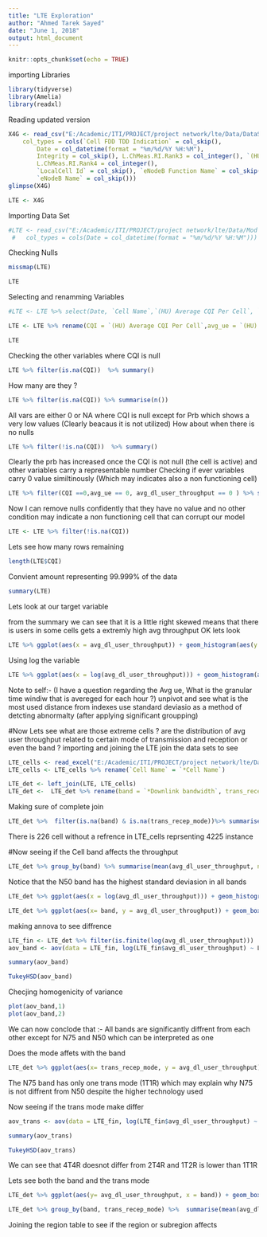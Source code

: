```yaml
---
title: "LTE Exploration"
author: "Ahmed Tarek Sayed"
date: "June 1, 2018"
output: html_document
---
```


```r
knitr::opts_chunk$set(echo = TRUE)
```

importing Libraries
```r
library(tidyverse)
library(Amelia)
library(readxl)
```
Reading updated version
```r
X4G <- read_csv("E:/Academic/ITI/PROJECT/project network/lte/Data/DataSet/4G dataset updated(KPI Analysis Result).csv", 
    col_types = cols(`Cell FDD TDD Indication` = col_skip(), 
        Date = col_datetime(format = "%m/%d/%Y %H:%M"), 
        Integrity = col_skip(), L.ChMeas.RI.Rank3 = col_integer(), `(HU) Average UE Number` = col_double(),
        L.ChMeas.RI.Rank4 = col_integer(), 
        `LocalCell Id` = col_skip(), `eNodeB Function Name` = col_skip(), 
        `eNodeB Name` = col_skip()))
glimpse(X4G)

LTE <- X4G
```


Importing Data Set

```r
#LTE <- read_csv("E:/Academic/ITI/PROJECT/project network/lte/Data/Mod Data/LTE dataset (CSV).csv", 
 #   col_types = cols(Date = col_datetime(format = "%m/%d/%Y %H:%M")))
```
Checking Nulls

```r
missmap(LTE)
```

```r
LTE
```
Selecting and renamming Variables
```r
#LTE <- LTE %>% select(Date, `Cell Name`,`(HU) Average CQI Per Cell`, `(HU) Average UE Number`, `(HU) User DL Average Throughput (Mbps)`, `(HU) DL Traffic Volume (MB)`, `(HU) UL Traffic Volume (MB)`, `(HU) User UL Average Throughput (Mbps)`, `(HU) DL PRB Utilization(%)`, starts_with('L.RA'))

LTE <- LTE %>% rename(CQI = `(HU) Average CQI Per Cell`,avg_ue = `(HU) Average UE Number`,avg_dl_cell_throughput = `(HU) Cell DL Average Throughput (Mbps)`,avg_dl_user_throughput = `(HU) User DL Average Throughput (Mbps)`,avg_ul_user_throughput = `(HU) User UL Average Throughput (Mbps)`,dl_traffic = `(HU) DL Traffic Volume (MB)`,ul_traffic = `(HU) UL Traffic Volume (MB)`,ul_traffic = `(HU) UL Traffic Volume (MB)`,avg_ul_user_throughput = `(HU) User UL Average Throughput (Mbps)`,prb_utilization = `(HU) DL PRB Utilization(%)`, avg_mcs = `(HU)Avg MCS`)

LTE
```



Checking the other variables where CQI is null
```r
LTE %>% filter(is.na(CQI))  %>% summary()
```
How many are they ?

```r
LTE %>% filter(is.na(CQI)) %>% summarise(n())
```

All vars are either 0 or NA where CQI is null except for Prb which shows a very low values (Clearly beacaus it is not utilized)
How about when there is no nulls
```r

LTE %>% filter(!is.na(CQI))  %>% summary()
```
Clearly the prb has increased once the CQI is not null (the cell is active) and other variables carry a representable number
Checking if ever variables carry 0 value similtinously (Which may indicates also a non functioning cell)
```r
LTE %>% filter(CQI ==0,avg_ue == 0, avg_dl_user_throughput == 0 ) %>% summarise(n())
```

Now I can remove nulls confidently that they have no value and no other condition may indicate a non functioning cell that can corrupt our model

```r
LTE <- LTE %>% filter(!is.na(CQI))
```
Lets see how many rows remaining
```r
length(LTE$CQI)
```
Convient amount representing 99.999% of the data

```r
summary(LTE)
```



Lets look at our target variable

from the summary we can see that
it is a little right skewed means that there is users in some cells gets a extremly high avg throughput
OK lets look
```r
LTE %>% ggplot(aes(x = avg_dl_user_throughput)) + geom_histogram(aes(y = ..density.., fill = ..count..)) + stat_function(fun = dnorm,color = 'red' ,args = list(mean = mean(LTE$avg_dl_user_throughput, na.rm = T),sd= sd(LTE$avg_dl_user_throughput, na.rm = T)))
```
Using log the variable
```r
LTE %>% ggplot(aes(x = log(avg_dl_user_throughput))) + geom_histogram(aes(y = ..density.., fill = ..count..)) + stat_function(fun = dnorm,color = 'red' ,args = list(mean = log(mean(LTE$avg_dl_user_throughput, na.rm = T))),sd= sd(log(LTE$avg_dl_user_throughput), na.rm = T))
```
Note to self:-
(I have a question regarding the Avg ue, What is the granular time windiw that is avereged for each hour ?)
unpivot and see what is the most used distance from indexes
use standard deviasio as a method of detcting abnormalty (after applying significant groupping)

#Now Lets see what are those extreme cells ? are the distribution of avg user throughput related to certain mode of transmission and reception or even the band ?
importing and joining the LTE join the data sets to see
```r
LTE_cells <- read_excel("E:/Academic/ITI/PROJECT/project network/lte/Data/DataSet/LTE cells.xlsx")
LTE_cells <- LTE_cells %>% rename(`Cell Name` = `*Cell Name`)

LTE_det <- left_join(LTE, LTE_cells)
LTE_det <-  LTE_det %>% rename(band = `*Downlink bandwidth`, trans_recep_mode = `*Cell transmission and reception mode`)
```
Making sure of complete join
```r
LTE_det %>%  filter(is.na(band) & is.na(trans_recep_mode))%>% summarise(n_distinct(`Cell Name`), n())
```
There is 226 cell without a refrence in LTE_cells reprsenting 4225 instance

#Now seeing if the Cell band affects the throughput
```r
LTE_det %>% group_by(band) %>% summarise(mean(avg_dl_user_throughput, na.rm = T), n_distinct(`Cell Name`), sd(avg_dl_user_throughput, na.rm = T))
```
Notice that the N50 band has the highest standard deviasion in all bands 
```r
LTE_det %>% ggplot(aes(x = log(avg_dl_user_throughput))) + geom_histogram(aes(fill = LTE_det$band))
```



```r
LTE_det %>% ggplot(aes(x= band, y = avg_dl_user_throughput)) + geom_boxplot()
```

making annova to see diffrence

```r
LTE_fin <- LTE_det %>% filter(is.finite(log(avg_dl_user_throughput)))
aov_band <- aov(data = LTE_fin, log(LTE_fin$avg_dl_user_throughput) ~ LTE_fin$band)

summary(aov_band)
```

```r
TukeyHSD(aov_band)
```
Checjing homogenicity  of variance
```r
plot(aov_band,1)
plot(aov_band,2)

```

We can now conclode that :-
All bands are significantly diffrent from each other except for N75 and N50 which can be interpreted as one

Does the mode affets with the band

```r

LTE_det %>% ggplot(aes(x= trans_recep_mode, y = avg_dl_user_throughput)) + geom_boxplot()
```
The  N75 band has only one trans mode (1T1R) which may explain why N75 is not diffrent from N50 despite the higher technology used

Now seeing if the trans mode make differ

```r
aov_trans <- aov(data = LTE_fin, log(LTE_fin$avg_dl_user_throughput) ~ LTE_fin$trans_recep_mode)

summary(aov_trans)
```


```r
TukeyHSD(aov_trans)
```
We can see that 4T4R doesnot differ from 2T4R and 1T2R is lower than 1T1R

Lets see both the band and the trans mode
```r
LTE_det %>% ggplot(aes(y= avg_dl_user_throughput, x = band)) + geom_boxplot(aes(color = trans_recep_mode))
```

```r
LTE_det %>% group_by(band, trans_recep_mode) %>%  summarise(mean(avg_dl_user_throughput, na.rm = T), n_distinct(`Cell Name`), sd(avg_dl_user_throughput, na.rm = T))
```

Joining the region table to see if the region or subregion affects

```r

```

